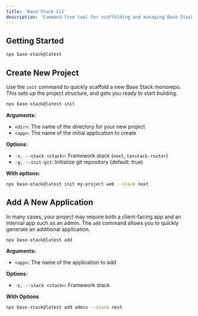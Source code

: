 ```yaml
---
title: 'Base Stack CLI'
description: 'Command-line tool for scaffolding and managing Base Stack monorepos and applications'
---
```


## Getting Started

```bash
npx base-stack@latest
```

## Create New Project

Use the `init` command to quickly scaffold a new Base Stack monorepo.
This sets up the project structure, and gets you ready to start building.

```bash
npx base-stack@latest init
```

**Arguments:**

- `<dir>`: The name of the directory for your new project
- `<app>`: The name of the initial application to create

**Options:**

- `-s, --stack <stack>`: Framework stack (`next`, `tanstack-router`)
- `-g, --init-git`: Initialize git repository (default: true)

**With options:**

```bash
npx base-stack@latest init my-project web --stack next
```

## Add A New Application

In many cases, your project may require both a client-facing app and an internal app such as an admin. The `add` command allows you to quickly generate an additional application.

```bash
npx base-stack@latest add
```

**Arguments:**

- `<app>`: The name of the application to add

**Options:**

- `-s, --stack <stack>`: Framework stack


**With Options**

```bash
npx base-stack@latest add admin --stack next
```
